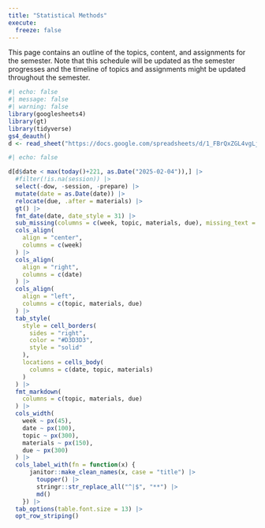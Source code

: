 ```yaml
---
title: "Statistical Methods"
execute: 
  freeze: false
---
```


This page contains an outline of the topics, content, and assignments for the semester. Note that this schedule will be updated as the semester progresses and the timeline of topics and assignments might be updated throughout the semester.

```r
#| echo: false
#| message: false
#| warning: false
library(googlesheets4)
library(gt)
library(tidyverse)
gs4_deauth()
d <- read_sheet("https://docs.google.com/spreadsheets/d/1_FBrQxZGL4vgLjAlAlXueWs1wp6HnYs-bu-nSkH6lQQ/edit?usp=sharing")
```

```r
#| echo: false

d[d$date < max(today()+221, as.Date("2025-02-04")),] |>
  #filter(!is.na(session)) |>
  select(-dow, -session, -prepare) |>
  mutate(date = as.Date(date)) |>
  relocate(due, .after = materials) |>
  gt() |>
  fmt_date(date, date_style = 31) |>
  sub_missing(columns = c(week, topic, materials, due), missing_text = "") |>
  cols_align(
    align = "center", 
    columns = c(week)
  ) |>
  cols_align(
    align = "right", 
    columns = c(date)
  ) |>
  cols_align(
    align = "left", 
    columns = c(topic, materials, due)
  ) |>
  tab_style(
    style = cell_borders(
      sides = "right",
      color = "#D3D3D3",
      style = "solid"
    ),
    locations = cells_body(
      columns = c(date, topic, materials)
    )
  ) |>
  fmt_markdown(
    columns = c(topic, materials, due)
  ) |>
  cols_width(
    week ~ px(45),
    date ~ px(100), 
    topic ~ px(300),
    materials ~ px(150),
    due ~ px(300)
  ) |>
  cols_label_with(fn = function(x) {
      janitor::make_clean_names(x, case = "title") |>
        toupper() |>
        stringr::str_replace_all("^|$", "**") |>
        md()
    }) |>
  tab_options(table.font.size = 13) |>
  opt_row_striping()
```

